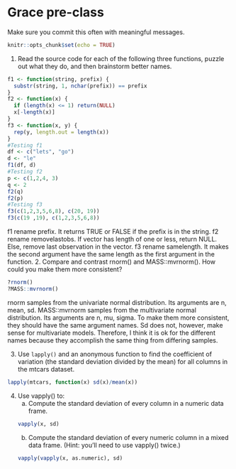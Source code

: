 # Grace pre-class


Make sure you commit this often with meaningful messages. 



```r
knitr::opts_chunk$set(echo = TRUE)
```


1. Read the source code for each of the following three functions, puzzle out what they do, and then brainstorm better names.

```r
f1 <- function(string, prefix) {
  substr(string, 1, nchar(prefix)) == prefix
}
f2 <- function(x) {
  if (length(x) <= 1) return(NULL)
  x[-length(x)]
}
f3 <- function(x, y) {
  rep(y, length.out = length(x))
}
#Testing f1
df <- c("lets", "go")
d <- "le"
f1(df, d)
#Testing f2
p <- c(1,2,4, 3)
q <- 2
f2(q)
f2(p)
#Testing f3
f3(c(1,2,3,5,6,8), c(20, 19))
f3(c(19 ,19), c(1,2,3,5,6,8))
```
f1 rename prefix. It returns TRUE or FALSE if the prefix is in the string. 
f2 rename removelastobs. If vector has length of one or less, return NULL. Else, remove last observation in the vector. 
f3 rename samelength. It makes the second argument have the same length as the first argument in the function.
2. Compare and contrast rnorm() and MASS::mvrnorm(). How could you make them more consistent?
```r
?rnorm()
?MASS::mvrnorm()
```
rnorm samples from the univariate normal distribution. Its arguments are n, mean, sd.
MASS::mvrnorm samples from the multivariate normal distribution. Its arguments are n, mu, sigma.
To make them more consistent, they should have the same argument names. Sd does not, however, make sense for multivariate models. Therefore, I think it is ok for the different names because they accomplish the same thing from differing samples. 

3. Use `lapply()` and an anonymous function to find the coefficient of variation (the standard deviation divided by the mean) for all columns in the mtcars dataset. 
```r
lapply(mtcars, function(x) sd(x)/mean(x))
```
4. Use vapply() to:
    a. Compute the standard deviation of every column in a numeric data frame.
    ```r
    vapply(x, sd)
    ```
    b. Compute the standard deviation of every numeric column in a mixed data frame. (Hint: you’ll need to use vapply() twice.)
    ```r
    vapply(vapply(x, as.numeric), sd)
    ```
